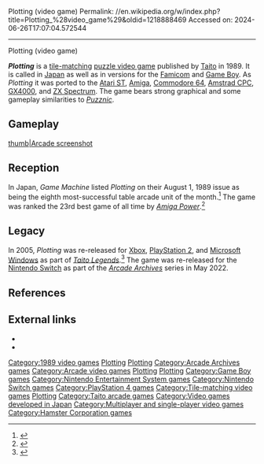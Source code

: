 Plotting (video game)
Permalink: //en.wikipedia.org/w/index.php?title=Plotting_%28video_game%29&oldid=1218888469
Accessed on: 2024-06-26T17:07:04.572544



------
Plotting (video game)
{{Infobox video game
|title = Flipull/Plotting
|image = Plotting_Amiga_Cover_Art.jpg
|caption = Amiga cover art
|developer = [[Taito]]
|publisher = Taito
|designer = 
|composer = 
|released = '''Arcade'''<br>{{vgrelease|WW|1989}}'''Famicom'''<br>{{vgrelease|JP|December 15th, 1989}}'''Game Boy'''<br>{{vgrelease|JP|March 16th, 1990|NA|April 1990}}'''Atari ST''', '''Amiga''', '''C64''', '''Amstrad CPC''', '''GX400''', '''ZX Spectrum'''<br>{{vgrelease|EU|1990}}
|genre = Puzzle
|modes = [[Single-player video game|Single-player]], 2 player competitive
|platforms = [[Arcade video game|Arcade]], [[Atari ST]], [[Amiga]], [[Commodore 64]], [[Amstrad CPC]], [[Amstrad GX4000|GX4000]], [[ZX Spectrum]], [[Nintendo Entertainment System|Famicom]], [[Game Boy]]
|arcade system = Taito L System hardware
}}

'''''Plotting''''' is a  [[Tile-matching video game|tile-matching]] [[puzzle video game]] published by [[Taito]] in 1989. It is called {{nihongo|'''''Flipull'''''|フリップル|Furippuru}} in [[Japan]] as well as in versions for the [[Nintendo Entertainment System|Famicom]] and [[Game Boy]]. As ''Plotting'' it was ported to the [[Atari ST]], [[Amiga]], [[Commodore 64]], [[Amstrad CPC]], [[Amstrad GX4000|GX4000]], and [[ZX Spectrum]]. The game bears strong graphical and some gameplay similarities to ''[[Puzznic]]''.

== Gameplay ==
{{Empty section|date=October 2020}}
[[image:Plotting Arcade.png|thumb|Arcade screenshot]]

== Reception ==
In Japan, ''Game Machine'' listed ''Plotting'' on their August 1, 1989 issue as being the eighth most-successful table arcade unit of the month.<ref>{{cite magazine|title=Game Machine's Best Hit Games 25 - テーブル型TVゲーム機 (Table Videos)|magazine=[[:ja:ゲームマシン|Game Machine]]|issue=361|publisher=[[:ja:アミューズメント通信社|Amusement Press, Inc.]]|date=1 August 1989|page=21|lang=ja}}</ref> The game was ranked the 23rd best game of all time by ''[[Amiga Power]]''.<ref>{{cite magazine|title =This is Amiga Power: Amiga Power's All-time Top 100 Amiga Games |date =May 1991 |url =https://archive.org/details/Amiga_Power_Magazine_000/page/3/mode/2up |magazine =Amiga Power |publisher =[[Future Publishing]]|page =7 |author1=Matt Bielby|author2=Stuart Campbell|author3=Mark Ramshaw|author4=Bob Wade|author5=Trenton Webb|author6=Gary Penn|author7=Andy Smith|author8=Maff Evens}}</ref>

==Legacy==
In 2005, ''Plotting'' was re-released for [[Xbox (console)|Xbox]], [[PlayStation 2]], and [[Microsoft Windows]] as part of ''[[Taito Legends]]''.<ref>{{cite web |last1=Clayman |first1=David |title=Taito Legends Hands-On |url=https://ps2.ign.com/articles/657/657047p1.html |website=IGN |publisher=IGN Entertainment |archive-url=https://web.archive.org/web/20051013101357/https://ps2.ign.com/articles/657/657047p1.html |archive-date=October 13, 2005 |date=October 7, 2005 |url-status=unfit}}</ref> The game was re-released for the [[Nintendo Switch]] as part of the ''[[Arcade Archives]]'' series in May 2022.

==References==
{{reflist}}

==External links==
* {{moby game|id=/plotting|name=''Plotting''}}
* {{WoS game|id=0003771|name=Plotting}}

[[Category:1989 video games]]
[[Category:Amiga games|Plotting]]
[[Category:Amstrad CPC games|Plotting]]
[[Category:Arcade Archives games]]
[[Category:Arcade video games]]
[[Category:Atari ST games|Plotting]]
[[Category:Commodore 64 games|Plotting]]
[[Category:Game Boy games]]
[[Category:Nintendo Entertainment System games]]
[[Category:Nintendo Switch games]]
[[Category:PlayStation 4 games]]
[[Category:Tile-matching video games]]
[[Category:ZX Spectrum games|Plotting]]
[[Category:Taito arcade games]]
[[Category:Video games developed in Japan]]
[[Category:Multiplayer and single-player video games]]
[[Category:Hamster Corporation games]]

{{Taito-videogame-stub}}
{{puzzle-videogame-stub}}
{{strategy-videogame-stub}}